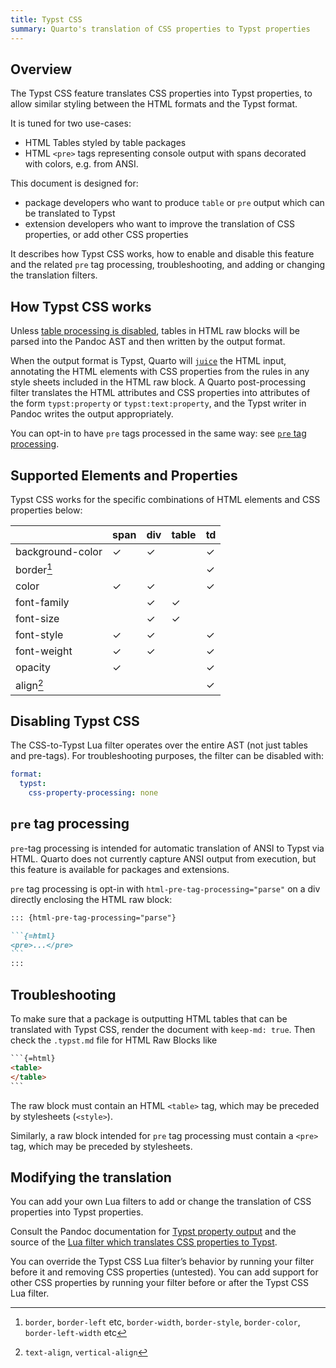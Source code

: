 ```yaml
---
title: Typst CSS
summary: Quarto's translation of CSS properties to Typst properties
---
```


## Overview

The Typst CSS feature translates CSS properties into Typst properties, to allow similar styling between the HTML formats and the Typst format.

It is tuned for two use-cases:

- HTML Tables styled by table packages
- HTML `<pre>` tags representing console output with spans decorated with colors, e.g. from ANSI.

This document is designed for: 

* package developers who want to produce `table` or `pre` output which can be translated to Typst
* extension developers who want to improve the translation of CSS properties, or add other CSS properties

It describes how Typst CSS works, how to enable and disable this feature and the related `pre` tag processing, troubleshooting, and adding or changing the translation filters. 

## How Typst CSS works

Unless [table processing is disabled](/docs/authoring/tables.qmd#disabling-quarto-table-processing), tables in HTML raw blocks will be parsed into the Pandoc AST and then written by the output format. 

When the output format is Typst, Quarto will [`juice`](https://github.com/Automattic/juice) the HTML input, annotating the HTML elements with CSS properties from the rules in any style sheets included in the HTML raw block.
A Quarto post-processing filter translates the HTML attributes and CSS properties into attributes of the form `typst:property` or `typst:text:property`, and the Typst writer in Pandoc writes the output appropriately.

You can opt-in to have `pre` tags processed in the same way: see [`pre` tag processing](#pre-tags).

## Supported Elements and Properties

Typst CSS works for the specific combinations of HTML elements and CSS properties below:

|                  | span | div | table | td  |
|------------------|------|-----|-------|-----|
| background-color |   ✓  |  ✓  |       |  ✓  |
| border[^1]       |      |     |       |  ✓  |
| color            |   ✓  |  ✓  |       |  ✓  |
| font-family      |      |  ✓  |   ✓   |     |
| font-size        |      |  ✓  |   ✓   |     |
| font-style       |   ✓  |  ✓  |       |  ✓  |
| font-weight      |   ✓  |  ✓  |       |  ✓  |
| opacity          |   ✓  |     |       |  ✓  |
| align[^2]        |      |     |       |  ✓  |


[^1]: `border`, `border-left` etc, `border-width`, `border-style`, `border-color`, `border-left-width` etc

[^2]: `text-align`, `vertical-align`


## Disabling Typst CSS

The CSS-to-Typst Lua filter operates over the entire AST (not just tables and pre-tags). For troubleshooting purposes, the filter can be disabled with:

``` yaml
format:
  typst:
    css-property-processing: none
```
    

## `pre` tag processing {#pre-tags}

`pre`-tag processing is intended for automatic translation of ANSI to Typst via HTML. Quarto does not currently capture ANSI output from execution, but this feature is available for packages and extensions.

`pre` tag processing is opt-in with `html-pre-tag-processing="parse"` on a div directly enclosing the HTML raw block:

```` markdown
::: {html-pre-tag-processing="parse"}

```{=html}
<pre>...</pre>
```
:::
````

## Troubleshooting

To make sure that a package is outputting HTML tables that can be translated with Typst CSS, render the document with `keep-md: true`. Then check the `.typst.md` file for HTML Raw Blocks like 

````html
```{=html}
<table>
</table>
```
````
The raw block must contain an HTML `<table>` tag, which may be preceded by stylesheets (`<style>`).

Similarly, a raw block intended for `pre` tag processing must contain a `<pre>` tag, which may be preceded by stylesheets.

## Modifying the translation

You can add your own Lua filters to add or change the translation of CSS properties into Typst properties.

Consult the Pandoc documentation for [Typst property output](https://pandoc.org/typst-property-output.html) and the source of the [Lua filter which translates CSS properties to Typst](https://github.com/quarto-dev/quarto-cli/blob/main/src/resources/filters/quarto-post/typst-css-property-processing.lua).

You can override the Typst CSS Lua filter's behavior by running your filter before it and removing CSS properties (untested). You can add support for other CSS properties by running your filter before or after the Typst CSS Lua filter.
